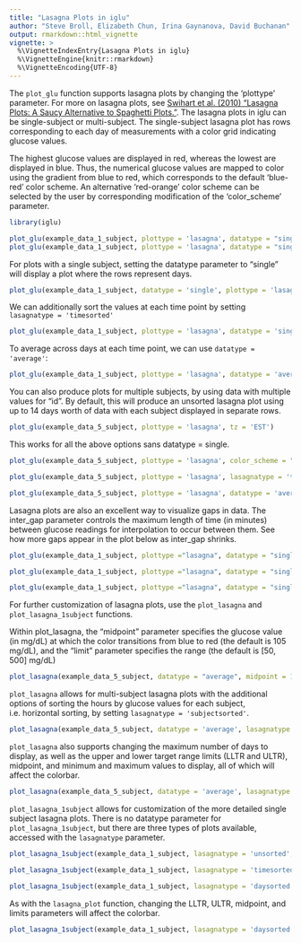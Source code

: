 ```yaml
---
title: "Lasagna Plots in iglu"
author: "Steve Broll, Elizabeth Chun, Irina Gaynanova, David Buchanan"
output: rmarkdown::html_vignette
vignette: >
  %\VignetteIndexEntry{Lasagna Plots in iglu}
  %\VignetteEngine{knitr::rmarkdown}
  %\VignetteEncoding{UTF-8}
---
```



The `plot_glu` function supports lasagna plots by changing the 'plottype' parameter. For more on lasagna plots, see [Swihart et al. (2010) "Lasagna Plots: A Saucy Alternative to Spaghetti Plots." ](https://doi.org/10.1097/ede.0b013e3181e5b06a).  The lasagna plots in iglu can be single-subject or multi-subject. The single-subject lasagna plot has rows corresponding to each day of measurements with a color grid indicating glucose values. 

The highest glucose values are displayed in red, whereas the lowest are displayed in blue. Thus, the numerical glucose values are mapped to color using the gradient from blue to red, which corresponds to the default ‘blue-red’ color scheme. An alternative ‘red-orange’ color scheme can be selected by the user by corresponding modification of the ‘color_scheme’ parameter.

```r
library(iglu)
```

```r
plot_glu(example_data_1_subject, plottype = 'lasagna', datatype = "single", tz = 'EST')
plot_glu(example_data_1_subject, plottype = 'lasagna', datatype = "single", color_scheme = "red-orange", tz = 'EST')
```

For plots with a single subject, setting the datatype parameter to "single" will display a plot where the rows represent days.

```r
plot_glu(example_data_1_subject, datatype = 'single', plottype = 'lasagna', tz = 'EST')
```

We can additionally sort the values at each time point by setting `lasagnatype = 'timesorted'`

```r
plot_glu(example_data_1_subject, plottype = 'lasagna', datatype = 'single', lasagnatype = 'timesorted', tz = 'EST')
```

To average across days at each time point, we can use `datatype = 'average'`:

```r
plot_glu(example_data_1_subject, plottype = 'lasagna', datatype = 'average', tz = 'EST')
```

You can also produce plots for multiple subjects, by using data with multiple values for "id". By default, this will produce an unsorted lasagna plot using up to 14 days worth of data with each subject displayed in separate rows.

```r
plot_glu(example_data_5_subject, plottype = 'lasagna', tz = 'EST')
```

This works for all the above options sans datatype = single.

```r
plot_glu(example_data_5_subject, plottype = 'lasagna', color_scheme = "red-orange", tz = 'EST')
```

```r
plot_glu(example_data_5_subject, plottype = 'lasagna', lasagnatype = 'timesorted', tz = 'EST')
```

```r
plot_glu(example_data_5_subject, plottype = 'lasagna', datatype = 'average', tz = 'EST')
```

Lasagna plots are also an excellent way to visualize gaps in data. The inter_gap parameter controls the maximum length of time (in minutes) between glucose readings for interpolation to occur between them. See how more gaps appear in the plot below as inter_gap shrinks.

```r
plot_glu(example_data_1_subject, plottype ="lasagna", datatype = "single", inter_gap = 150)
```

```r
plot_glu(example_data_1_subject, plottype ="lasagna", datatype = "single", inter_gap = 45)
```

```r
plot_glu(example_data_1_subject, plottype ="lasagna", datatype = "single", inter_gap = 15)
```

For further customization of lasagna plots, use the `plot_lasagna` and `plot_lasagna_1subject` functions. 

Within plot_lasagna, the "midpoint" parameter specifies the glucose value (in mg/dL) at which the color transitions from blue to red (the default is 105 mg/dL), and the "limit" parameter specifies the range (the default is [50, 500] mg/dL)

```r
plot_lasagna(example_data_5_subject, datatype = "average", midpoint = 140, limits = c(60,400), tz = 'EST')
```

`plot_lasagna` allows for multi-subject lasagna plots with the additional options of sorting the hours by glucose values for each subject, i.e. horizontal sorting, by setting
`lasagnatype = 'subjectsorted'`.

```r
plot_lasagna(example_data_5_subject, datatype = 'average', lasagnatype = 'subjectsorted', tz = 'EST')
```

`plot_lasagna` also supports changing the maximum number of days to display, as well as the upper and lower target range limits (LLTR and ULTR), midpoint, and minimum and maximum values to display, all of which will affect the colorbar.

```r
plot_lasagna(example_data_5_subject, datatype = 'average', lasagnatype = 'subjectsorted', LLTR = 100, ULTR = 180, midpoint = 150, limits = c(80, 500), tz = 'EST')
```

`plot_lasagna_1subject` allows for customization of the more detailed single subject lasagna plots. There is no datatype parameter for `plot_lasagna_1subject`, but there are three types of plots available, accessed with the `lasagnatype` parameter.

```r
plot_lasagna_1subject(example_data_1_subject, lasagnatype = 'unsorted', tz = 'EST')
```

```r
plot_lasagna_1subject(example_data_1_subject, lasagnatype = 'timesorted', tz = 'EST')
```

```r
plot_lasagna_1subject(example_data_1_subject, lasagnatype = 'daysorted', tz = 'EST')
```

As with the `lasagna_plot` function, changing the LLTR, ULTR, midpoint, and limits parameters will affect the colorbar.

```r
plot_lasagna_1subject(example_data_1_subject, lasagnatype = 'daysorted', midpoint = 150, limits = c(80,500), tz = 'EST')
```
